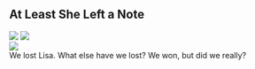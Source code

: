<div className="m-5 p-5 bg-black rounded-md shadow-sm">

<h2 className="text-2xl font-bold mb-4 text-white">
  At Least She Left a Note
</h2>

<div className="grid grid-rows-1 grid-flow-col gap-4">
  <div className="row-span-3 gap-2">
    <img src="https://mj-gallery.com/7c1b8160-e317-4983-b5bb-c78a873bfe1e/grid_0.png" />
    <img
      className="mt-4"
      src="https://mj-gallery.com/1c2a9122-55f9-47e1-9b2f-19577df176db/grid_0.png"
    />
  </div>
  <div className="col-span-2 ...">
    <img src="https://mj-gallery.com/d26a7766-54e9-4de7-960b-13e92246a647/grid_0.png" />
  </div>
  <div className="text-white">
    We lost Lisa. What else have we lost? We won, but did we really?    
  </div>
</div>

</div>
